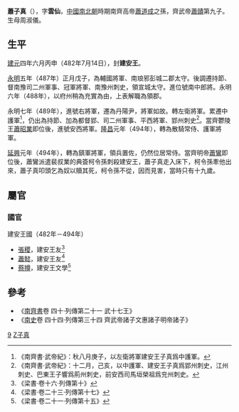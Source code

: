 {{東亞男性歷史人物
|名稱 =建安王
|身份 =南朝齊政治人物
|姓名 =蕭子真
|字 =雲仙
|封爵 =建安郡王
|出生日期 =[[南朝宋|南朝宋]][[元徽_(年號)|元徽]]四年（476年）
|出生地點 =
|婚年 =
|逝世日期 =[[南朝齊|南朝齊]][[延興_(南齊)|延興]]元年（494年）
|逝世地點 =[[揚州_(古代)|楊州]][[丹楊郡|丹楊郡]][[建康縣|建康縣]]
|諡號 =
|墓葬 =
|經歷 =
* 482年－486年<br/>建安王
* 486年－487年<br/>輔國將軍、[[南琅邪郡|南琅邪]][[彭城郡|彭城]]二郡太守、建安王
* 487年<br/>持節、督南豫司二州諸軍事、冠軍將軍、[[南豫州_(劉宋)|南豫州]]刺史、領[[宣城郡|宣城]]太守、建安王
* 487年－488年<br/>持節、督南豫司二州諸軍事、南中郎將、南豫州刺史、領宣城太守、建安王
* 488年－489年<br/>持節、督南豫司二州諸軍事、南中郎將、南豫州刺史、建安王
* 489年<br/>持節、督南豫司二州諸軍事、右將軍、南豫州刺史、建安王
* 489年<br/>右將軍、[[丹楊尹|丹楊尹]]、建安王
* 489年<br/>左衛將軍、建安王
* 489年<br/>[[南朝領軍、護軍列表#護軍|中護軍]]、建安王
* 489年－493年<br/>持節、都督郢司二州諸軍事、平西將軍、[[郢州_(劉宋)|郢州]]刺史、建安王
* 493年－494年<br/>持節、都督郢司二州諸軍事、安西將軍、郢州刺史、建安王
* 494年<br/>[[散騎常侍|散騎常侍]]、[[南朝領軍、護軍列表#護軍|護軍將軍]]、建安王
* 494年<br/>散騎常侍、鎮軍將軍、建安王
|注釋 =
}}
'''蕭子真'''（{{bd|476年||494年|11月10日|catIdx=X}}），字'''雲仙'''，[[中國|中國]][[南北朝|南北朝]]時期南齊高帝[[蕭道成|蕭道成]]之孫，齊武帝[[蕭賾|蕭賾]]第九子。生母周淑儀。

==生平==
[[建元_(南齐)|建元]]四年六月丙申（482年7月14日），封'''建安王'''。

[[永明|永明]]五年（487年）正月戊子，為輔國將軍、南琅邪彭城二郡太守。後調遷持節、督南豫司二州軍事、冠軍將軍、南豫州刺史，領宣城太守。進位號南中郎將。永明六年（488年），以府州稍為充實為由，上表解職為領郡。

永明七年（489年），進號右將軍，遷為丹陽尹，將軍如故。轉左衛將軍。累遷中護軍<ref>《南齊書·武帝紀》：秋八月庚子，以左衛將軍建安王子真爲中護軍。</ref>，仍出為持節、加為都督郢、司二州軍事、平西將軍、郢州刺史<ref>《南齊書·武帝紀》：十二月，己亥，以中護軍、建安王子真爲郢州刺史，江州刺史、巴東王子響爲荊州刺史，前安西司馬垣榮祖爲兖州刺史。</ref>。當齊鬱陵王[[蕭昭業|蕭昭業]]即位後，進號安西將軍。[[隆昌_(蕭昭業)|隆昌]]元年（494年），轉為散騎常侍、護軍將軍。

[[延興_(南齊)|延興]]元年（494年），轉為鎮軍將軍，領兵置佐，仍然位居常侍。當齊明帝[[蕭鸞|蕭鸞]]即位後，蕭鸞派遣裴叔業的典簽柯令孫刺殺建安王，蕭子真走入床下，柯令孫牽他出來，蕭子真叩頭乞為奴以贖其死，柯令孫不從，因而見害，當時只有十九歲。

==屬官==
===國官===
;建安王國（482年－494年）
*[[張稷_(南朝)|張稷]]，建安王友<ref>《梁書·卷十六·列傳第十》</ref>
*[[蕭懿|蕭懿]]，建安王友<ref>《梁書·卷二十三·列傳第十七》</ref>
*[[蔡撙|蔡撙]]，建安王文學<ref>《梁書·卷二十一·列傳第十五》</ref>

==參考==
*《[[南齊書|南齊書]]卷 四十·列傳第二十一 武十七王》
*《[[南史|南史]]卷 四十四·列傳第三十四 齊武帝諸子文惠諸子明帝諸子》
{{reflist|2}}

[[Category:齊武帝皇子|9]]
[[Category:蘭陵蕭氏|Z子真]]